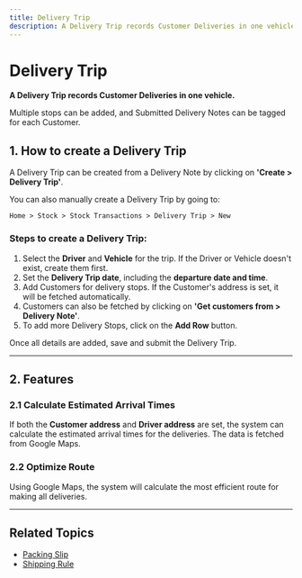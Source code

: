 ```yaml
---
title: Delivery Trip
description: A Delivery Trip records Customer Deliveries in one vehicle, allowing multiple stops and tracking via submitted Delivery Notes.
---
```


# Delivery Trip

**A Delivery Trip records Customer Deliveries in one vehicle.**

Multiple stops can be added, and Submitted Delivery Notes can be tagged for each Customer.

## 1. How to create a Delivery Trip

A Delivery Trip can be created from a Delivery Note by clicking on **'Create > Delivery Trip'**.

You can also manually create a Delivery Trip by going to:

`Home > Stock > Stock Transactions > Delivery Trip > New`


### Steps to create a Delivery Trip:

1. Select the **Driver** and **Vehicle** for the trip. If the Driver or Vehicle doesn't exist, create them first.
2. Set the **Delivery Trip date**, including the **departure date and time**.
3. Add Customers for delivery stops. If the Customer's address is set, it will be fetched automatically.
4. Customers can also be fetched by clicking on **'Get customers from > Delivery Note'**.
5. To add more Delivery Stops, click on the **Add Row** button.

Once all details are added, save and submit the Delivery Trip.

---

## 2. Features

### 2.1 Calculate Estimated Arrival Times

If both the **Customer address** and **Driver address** are set, the system can calculate the estimated arrival times for the deliveries. The data is fetched from Google Maps.

### 2.2 Optimize Route

Using Google Maps, the system will calculate the most efficient route for making all deliveries.

---

## Related Topics

- [Packing Slip]()
- [Shipping Rule](/stock/rules)
